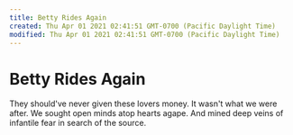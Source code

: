 ```yaml
---
title: Betty Rides Again
created: Thu Apr 01 2021 02:41:51 GMT-0700 (Pacific Daylight Time)
modified: Thu Apr 01 2021 02:41:51 GMT-0700 (Pacific Daylight Time)
---
```

# Betty Rides Again

They should've never given these lovers money.
It wasn't what we were after.
We sought open minds atop hearts agape.
And mined deep veins of infantile fear in search of the source.
